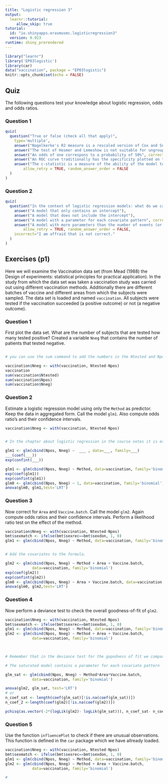 ```yaml
---
title: "Logistic regression 3"
output: 
  learnr::tutorial:
     allow_skip: true
tutorial:
  id: "io.shinyapps.erasmusmc.logisticregression3"
  version: 0.923
runtime: shiny_prerendered
---
```


```r
library("learnr")
library('EP03logistic')
library(car)
data("vaccination", package = "EP03logistic")
knitr::opts_chunk$set(echo = FALSE)
```


## Quiz

The following questions test your knowledge about logistic regression, odds and odds ratios.

### Question 1
```r
quiz(
  question("True or false (check all that apply)", 
    type='multiple',         
    answer("Nagelkerke's R2 measure is a rescaled version of Cox and Snell's R2", correct=TRUE),
    answer("The test of Hosmer and Lemeshow is not suitable for ungrouped data"),
    answer("An odds of one correspons to a probability of 50%", correct=TRUE),
    answer("An ROC curve traditionally has the specificity plotted on the x-axis"),
    answer("The c-statistic is a measure of the ability of the model to discriminate between the two outcome categories", correct=TRUE),
        allow_retry = TRUE, random_answer_order = FALSE
  )
)
```


### Question 2




```r
quiz(
  question("In the context of logistic regression models: what do we call the saturated model",
    answer("A model that only contains an intercept"),
    answer("A model that does not include the intercept"),
    answer("A model with a parameter for each covariate pattern", correct=TRUE),
    answer("A model with more parameters than the number of events (or non-events, whatever is the smallest number) divided by ten"),
        allow_retry = TRUE, random_answer_order = FALSE, 
    incorrect="I am affraid that is not correct."
  )
)
```

## Exercises (p1)

Here we will examine the Vaccination data set (from Mead (1988) the Design of experiments: statistical principles for practical application). In the study from which the data set was taken a vaccination study was carried out using different vaccination methods. Additionally there are different batches of vaccine and different areas from which the subjects were sampled. The data set is loaded and named `vaccination`. All subjects were tested if the vaccination succeeded (a positive outcome) or not (a negative outcome).

### Question 1

First plot the data set. What are the number of subjects that are tested how many tested positive? Created a variable `Nneg` that contains the number of patients that tested negative.

```r


```

```r
# you can use the sum command to add the numbers in the Ntested and Npos columns respectively.
```
```r
vaccination$Nneg <- with(vaccination, Ntested-Npos)
vaccination
sum(vaccination$Ntested)
sum(vaccination$Npos)
sum(vaccination$Nneg)
```

### Question 2

Estimate a logistic regression model using only the `Method` as predictor. Keep the data in aggregated form. Call the model `glm1`. Also compute odds ratio's and their confidence intervals.    

```r

vaccination$Nneg <- with(vaccination, Ntested-Npos)
```


```r


```

```r
# In the chapter about logistic regression in the course notes it is explained how to use the glm function for aggregated data. Perform a likelihood ratio test on the effect of the method.

```

```r
glm1 <- glm(cbind(Npos, Nneg) ~  ___ , data=___, family=___)
___(coef(___))
exp(confint(___))
```

```r
glm1 <- glm(cbind(Npos, Nneg) ~ Method, data=vaccination, family='binomial')
exp(coef(glm1))
exp(confint(glm1))
glm0 <- glm(cbind(Npos, Nneg) ~ 1, data=vaccination, family='binomial')
anova(glm0, glm1,test='LRT')
```

### Question 3

Now correct for `Area` and `Vaccine.batch`. Call the model `glm2`. Again compute odds ratios and their confidence intervals. Perform a likelihood ratio test on the effect of the method.

```r
vaccination$Nneg <- with(vaccination, Ntested-Npos)
bmt$sexmatch <- ifelse(bmt$sexrec==bmt$sexdon, 1, 0)
glm1 <- glm(cbind(Npos, Nneg) ~ Method, data=vaccination, family='binomial')
```

```r

```

```r
# Add the covariates to the formula.

```
```r
glm2 <- glm(cbind(Npos, Nneg) ~ Method + Area + Vaccine.batch,
            data=vaccination, family='binomial')
exp(coef(glm2))
exp(confint(glm2))
glm0 <- glm(cbind(Npos, Nneg) ~ Area + Vaccine.batch, data=vaccination, family='binomial')
anova(glm0, glm2,test='LRT')

```

### Question 4

Now perform a deviance test to check the overall goodness-of-fit of `glm2`.

```r
vaccination$Nneg <- with(vaccination, Ntested-Npos)
bmt$sexmatch <- ifelse(bmt$sexrec==bmt$sexdon, 1, 0)
glm1 <- glm(cbind(Npos, Nneg) ~ Method, data=vaccination, family='binomial')
glm2 <- glm(cbind(Npos, Nneg) ~ Method + Area + Vaccine.batch,
            data=vaccination, family='binomial')
 
```

```r
```

```r
# Remember that in the deviance test for the gopodness of fit we compare the model with the sadurated model.
```

```r
# The saturated model contains a parameter for each covariate pattern
```
```r
glm_sat <- glm(cbind(Npos, Nneg) ~ Method*Area*Vaccine.batch,
            data=vaccination, family='binomial')

anova(glm2, glm_sat, test='LRT')
# or
n_coef_sat <- length(coef(glm_sat)[!is.na(coef(glm_sat))])
n_coef_2 <-length(coef(glm2)[!is.na(coef(glm2))])

pchisq(as.vector(-2*(logLik(glm2)- logLik(glm_sat))), n_coef_sat- n_coef_2,lower.tail = FALSE )
```

### Question 5

Use the function `influencePlot` to check if there are unusual observations. This function is defined in the `car` package which we have allready loaded.  

```r
vaccination$Nneg <- with(vaccination, Ntested-Npos)
bmt$sexmatch <- ifelse(bmt$sexrec==bmt$sexdon, 1, 0)
glm1 <- glm(cbind(Npos, Nneg) ~ Method, data=vaccination, family='binomial')
glm2 <- glm(cbind(Npos, Nneg) ~ Method + Area + Vaccine.batch,
            data=vaccination, family='binomial')

```

```r
# 

```
